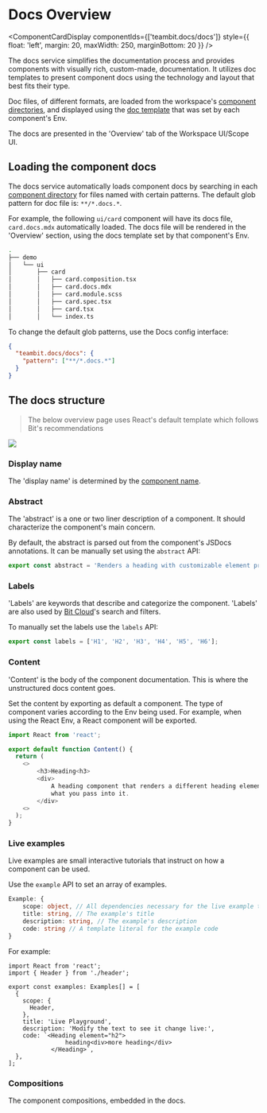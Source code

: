 
# Docs Overview

<ComponentCardDisplay
  componentIds={['teambit.docs/docs']}
  style={{ float: 'left', margin: 20, maxWidth: 250, marginBottom: 20 }}
/>


The docs service simplifies the documentation process and provides components with visually rich, custom-made, documentation. It utilizes doc templates to present component docs using the technology and layout that best fits their type.

Doc files, of different formats, are loaded from the workspace's [component directories](/workspace/structure/component-directory), and displayed using the [doc template](/dev-services/docs/docs-templates) that was set by each component's Env.

The docs are presented in the 'Overview' tab of the Workspace UI/Scope UI.

<!--
<iframe
  width="560"
  height="315"
  src="https://www.youtube.com/embed/cKMghSe_1RU?rel=0"
  title="How to add Docs to your Bit components"
  frameborder="0"
  allow="accelerometer; autoplay; clipboard-write; encrypted-media; gyroscope; picture-in-picture"
  allowfullscreen
></iframe> -->

## Loading the component docs

The docs service automatically loads component docs by searching in each [component directory](/workspace/structure/component-directory) for files named with certain patterns.
The default glob pattern for doc file is: `**/*.docs.*`.

For example, the following `ui/card` component will have its docs file, `card.docs.mdx` automatically loaded. The docs file will be rendered in the 'Overview' section, using the docs template set by that component's Env.

```bash {6} title="my-workspace"
.
├── demo
│   └── ui
│       ├── card
│       │   ├── card.composition.tsx
│       │   ├── card.docs.mdx
│       │   ├── card.module.scss
│       │   ├── card.spec.tsx
│       │   ├── card.tsx
│       │   └── index.ts
```

To change the default glob patterns, use the Docs config interface:

```json title="workspace.jsonc"
{
  "teambit.docs/docs": {
    "pattern": ["**/*.docs.*"]
  }
}
```

## The docs structure

> The below overview page uses React's default template which follows Bit's recommendations

<Image src={docsOverviewImg} />

### Display name

The 'display name' is determined by the [component name](/components/structure/component-id#component-name).

### Abstract

The 'abstract' is a one or two liner description of a component. It should characterize the component's main concern.

By default, the abstract is parsed out from the component's JSDocs annotations. It can be manually set using the `abstract` API:

```js title="heading.docs.js"
export const abstract = 'Renders a heading with customizable element prop';
```

### Labels

'Labels' are keywords that describe and categorize the component. 'Labels' are also used by [Bit Cloud](https://bit.dev)'s search and filters.

To manually set the labels use the `labels` API:

```js title="heading.docs.js"
export const labels = ['H1', 'H2', 'H3', 'H4', 'H5', 'H6'];
```

### Content

'Content' is the body of the component documentation. This is where the unstructured docs content goes.

Set the content by exporting as default a component. The type of component varies according to the Env being used. For example, when using the React Env, a React component will be exported.

```js title=heading.docs.js
import React from 'react';

export default function Content() {
  return (
    <>
        <h3>Heading<h3>
        <div>
            A heading component that renders a different heading element depending on
            what you pass into it.
        </div>
    <>
  );
}
```

### Live examples

Live examples are small interactive tutorials that instruct on how a component can be used.

Use the `example` API to set an array of examples.

```ts
Example: {
    scope: object, // All dependencies necessary for the live example to run
    title: string, // The example's title
    description: string, // The example's description
    code: string // A template literal for the example code
}
```

For example:

```tsx title="card.docs.tsx"
import React from 'react';
import { Header } from './header';

export const examples: Examples[] = [
  {
    scope: {
      Header,
    },
    title: 'Live Playground',
    description: 'Modify the text to see it change live:',
    code: `<Heading element="h2">
                heading<div>more heading</div>
            </Heading>`,
  },
];
```

### Compositions

The component compositions, embedded in the docs.
